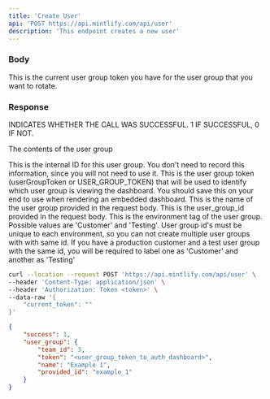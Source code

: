 ```yaml
---
title: 'Create User'
api: 'POST https://api.mintlify.com/api/user'
description: 'This endpoint creates a new user'
---
```


### Body

<ParamField body='current_token' type='sdfdsf'>
    This is the current user group token you have for the user group that you
    want to rotate.
</ParamField>

### Response


<RESPONSEFIELD NAME='SUCCESS' TYPE='NUMBER'>
    INDICATES WHETHER THE CALL WAS SUCCESSFUL. 1 IF SUCCESSFUL, 0 IF NOT.
</RESPONSEFIELD>

<ResponseField name="user_group" type="object">

The contents of the user group

<Expandable title="Toggle object">

<ResponseField name='team_id' type='number'>
    This is the internal ID for this user group. You don't need to record this
    information, since you will not need to use it.
</ResponseField>

<ResponseField name='token' type='string'>
    This is the user group token (userGroupToken or USER_GROUP_TOKEN) that will
    be used to identify which user group is viewing the dashboard. You should
    save this on your end to use when rendering an embedded dashboard.
</ResponseField>

<ResponseField name='name' type='string'>
    This is the name of the user group provided in the request body.
</ResponseField>

<ResponseField name='provided_id' type='string'>
    This is the user_group_id provided in the request body.
</ResponseField>

<ResponseField name='api_environment_tag' type='JSON or null'>
    This is the environment tag of the user group. Possible values are
    'Customer' and 'Testing'. User group id's must be unique to each
    environment, so you can not create multiple user groups with with same id.
    If you have a production customer and a test user group with the same id,
    you will be required to label one as 'Customer' and another as 'Testing'
</ResponseField>

</Expandable>

</ResponseField>

<RequestExample>

```bash Example Request
curl --location --request POST 'https://api.mintlify.com/api/user' \
--header 'Content-Type: application/json' \
--header 'Authorization: Token <token>' \
--data-raw '{
    "current_token": ""
}'
```

</RequestExample>

<ResponseExample>

```json Response
{
    "success": 1,
    "user_group": {
        "team_id": 3,
        "token": "<user_group_token_to_auth_dashboard>",
        "name": "Example 1",
        "provided_id": "example_1"
    }
}
```

</ResponseExample>